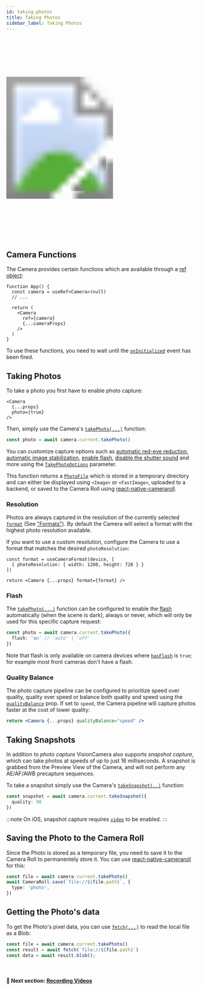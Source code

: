 ```yaml
---
id: taking-photos
title: Taking Photos
sidebar_label: Taking Photos
---
```



<div class="image-container">
  <svg xmlns="http://www.w3.org/2000/svg" width="283" height="535">
    <image href={useBaseUrl("img/demo_capture.gif")} x="18" y="33" width="247" height="469" />
    <image href={useBaseUrl("img/frame.png")} width="283" height="535" />
  </svg>
</div>

## Camera Functions

The Camera provides certain functions which are available through a [ref object](https://reactjs.org/docs/refs-and-the-dom.html):

```tsx
function App() {
  const camera = useRef<Camera>(null)
  // ...

  return (
    <Camera
      ref={camera}
      {...cameraProps}
    />
  )
}
```

To use these functions, you need to wait until the [`onInitialized`](/docs/api/interfaces/CameraProps#oninitialized) event has been fired.

## Taking Photos

To take a photo you first have to enable photo capture:

```tsx
<Camera
  {...props}
  photo={true}
/>
```

Then, simply use the Camera's [`takePhoto(...)`](/docs/api/classes/Camera#takephoto) function:

```ts
const photo = await camera.current.takePhoto()
```

You can customize capture options such as [automatic red-eye reduction](/docs/api/interfaces/TakePhotoOptions#enableautoredeyereduction), [automatic image stabilization](/docs/api/interfaces/TakePhotoOptions#enableautostabilization), [enable flash](/docs/api/interfaces/TakePhotoOptions#flash), [disable the shutter sound](/docs/api/interfaces/TakePhotoOptions#enableshuttersound) and more using the [`TakePhotoOptions`](/docs/api/interfaces/TakePhotoOptions) parameter.

This function returns a [`PhotoFile`](/docs/api/interfaces/PhotoFile) which is stored in a temporary directory and can either be displayed using `<Image>` or `<FastImage>`, uploaded to a backend, or saved to the Camera Roll using [react-native-cameraroll](https://github.com/react-native-cameraroll/react-native-cameraroll).

### Resolution

Photos are always captured in the resolution of the currently selected [`format`](/docs/api/interfaces/CameraProps#format) (See ["Formats"](/docs/guides/formats)).
By default the Camera will select a format with the highest photo resolution available.

If you want to use a custom resolution, configure the Camera to use a format that matches the desired `photoResolution`:

```tsx
const format = useCameraFormat(device, [
  { photoResolution: { width: 1280, height: 720 } }
])

return <Camera {...props} format={format} />
```

### Flash

The [`takePhoto(...)`](/docs/api/classes/Camera#takephoto) function can be configured to enable the [flash](/docs/api/interfaces/TakePhotoOptions#flash) automatically (when the scene is dark), always or never, which will only be used for this specific capture request:

```ts
const photo = await camera.current.takePhoto({
  flash: 'on' // 'auto' | 'off'
})
```

Note that flash is only available on camera devices where [`hasFlash`](/docs/api/interfaces/CameraDevice#hasflash) is `true`; for example most front cameras don't have a flash.

### Quality Balance

The photo capture pipeline can be configured to prioritize speed over quality, quality over speed or balance both quality and speed using the [`qualityBalance`](/docs/api/interfaces/CameraProps#qualitybalance) prop.
If set to `speed`, the Camera pipeline will capture photos faster at the cost of lower quality:

```jsx
return <Camera {...props} qualityBalance="speed" />
```

## Taking Snapshots

In addition to _photo capture_ VisionCamera also supports _snapshot capture_, which can take photos at speeds of up to just 16 milliseconds.
A snapshot is grabbed from the Preview View of the Camera, and will not perform any AE/AF/AWB precapture sequences.

To take a snapshot simply use the Camera's [`takeSnapshot(..)`](/docs/api/classes/Camera#takesnapshot) function:

```ts
const snapshot = await camera.current.takeSnapshot({
  quality: 90
})
```

:::note
On iOS, snapshot capture requires [`video`](/docs/api/interfaces/CameraProps#video) to be enabled.
:::

## Saving the Photo to the Camera Roll

Since the Photo is stored as a temporary file, you need to save it to the Camera Roll to permanentely store it. You can use [react-native-cameraroll](https://github.com/react-native-cameraroll/react-native-cameraroll) for this:

```ts
const file = await camera.current.takePhoto()
await CameraRoll.save(`file://${file.path}`, {
  type: 'photo',
})
```

## Getting the Photo's data

To get the Photo's pixel data, you can use [`fetch(...)`](https://reactnative.dev/docs/network#using-fetch) to read the local file as a Blob:

```ts
const file = await camera.current.takePhoto()
const result = await fetch(`file://${file.path}`)
const data = await result.blob();
```

<br />

#### 🚀 Next section: [Recording Videos](recording-videos)
